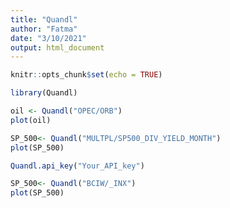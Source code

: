 ```yaml
---
title: "Quandl"
author: "Fatma"
date: "3/10/2021"
output: html_document
---
```


```r
knitr::opts_chunk$set(echo = TRUE)
```


```r
library(Quandl)
```


```r
oil <- Quandl("OPEC/ORB")
plot(oil)
```
```r
SP_500<- Quandl("MULTPL/SP500_DIV_YIELD_MONTH")
plot(SP_500)
```

```r
Quandl.api_key("Your_API_key")

SP_500<- Quandl("BCIW/_INX")
plot(SP_500)

```

